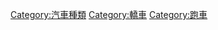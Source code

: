 {{Commons category|Sports sedans}}
{{Cat main|高性能轎車}}

[[Category:汽車種類|Category:汽車種類]]
[[Category:轎車|Category:轎車]]
[[Category:跑車|Category:跑車]]